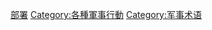 {{catmore}}
[[Category:軍事地理學|部署]]
[[Category:各種軍事行動|Category:各種軍事行動]]
[[Category:军事术语|Category:军事术语]]